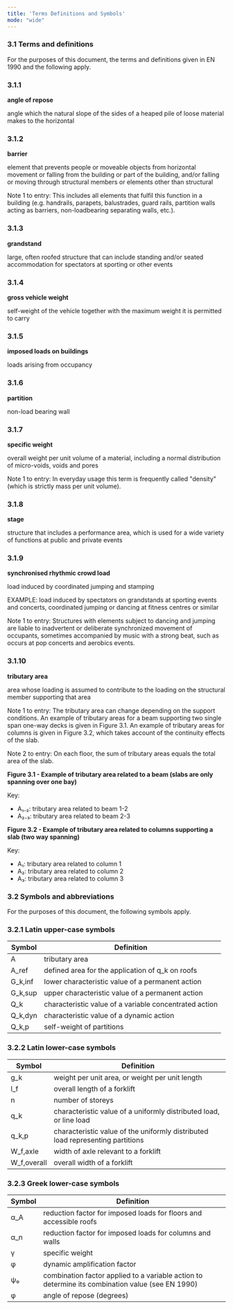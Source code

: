 ```yaml
---
title: 'Terms Definitions and Symbols'
mode: "wide"
---
```


### 3.1 Terms and definitions

For the purposes of this document, the terms and definitions given in EN 1990 and the following apply.

### 3.1.1
**angle of repose**

angle which the natural slope of the sides of a heaped pile of loose material makes to the horizontal

### 3.1.2
**barrier**

element that prevents people or moveable objects from horizontal movement or falling from the building or part of the building, and/or falling or moving through structural members or elements other than structural

Note 1 to entry: This includes all elements that fulfil this function in a building (e.g. handrails, parapets, balustrades, guard rails, partition walls acting as barriers, non-loadbearing separating walls, etc.).

### 3.1.3
**grandstand**

large, often roofed structure that can include standing and/or seated accommodation for spectators at sporting or other events

### 3.1.4
**gross vehicle weight**

self-weight of the vehicle together with the maximum weight it is permitted to carry

### 3.1.5
**imposed loads on buildings**

loads arising from occupancy

### 3.1.6
**partition**

non-load bearing wall

### 3.1.7
**specific weight**

overall weight per unit volume of a material, including a normal distribution of micro-voids, voids and pores

Note 1 to entry: In everyday usage this term is frequently called "density" (which is strictly mass per unit volume).

### 3.1.8
**stage**

structure that includes a performance area, which is used for a wide variety of functions at public and private events

### 3.1.9
**synchronised rhythmic crowd load**

load induced by coordinated jumping and stamping

EXAMPLE: load induced by spectators on grandstands at sporting events and concerts, coordinated jumping or dancing at fitness centres or similar

Note 1 to entry: Structures with elements subject to dancing and jumping are liable to inadvertent or deliberate synchronized movement of occupants, sometimes accompanied by music with a strong beat, such as occurs at pop concerts and aerobics events.

### 3.1.10
**tributary area**

area whose loading is assumed to contribute to the loading on the structural member supporting that area

Note 1 to entry: The tributary area can change depending on the support conditions. An example of tributary areas for a beam supporting two single span one-way decks is given in Figure 3.1. An example of tributary areas for columns is given in Figure 3.2, which takes account of the continuity effects of the slab.

Note 2 to entry: On each floor, the sum of tributary areas equals the total area of the slab.

**Figure 3.1 - Example of tributary area related to a beam (slabs are only spanning over one bay)**

Key:
- A₁₋₂: tributary area related to beam 1-2
- A₂₋₃: tributary area related to beam 2-3

**Figure 3.2 - Example of tributary area related to columns supporting a slab (two way spanning)**

Key:
- A₁: tributary area related to column 1
- A₂: tributary area related to column 2
- A₃: tributary area related to column 3

### 3.2 Symbols and abbreviations

For the purposes of this document, the following symbols apply.

### 3.2.1 Latin upper-case symbols

| Symbol | Definition |
|--------|------------|
| A | tributary area |
| A_ref | defined area for the application of q_k on roofs |
| G_k,inf | lower characteristic value of a permanent action |
| G_k,sup | upper characteristic value of a permanent action |
| Q_k | characteristic value of a variable concentrated action |
| Q_k,dyn | characteristic value of a dynamic action |
| Q_k,p | self-weight of partitions |

### 3.2.2 Latin lower-case symbols

| Symbol | Definition |
|--------|------------|
| g_k | weight per unit area, or weight per unit length |
| l_f | overall length of a forklift |
| n | number of storeys |
| q_k | characteristic value of a uniformly distributed load, or line load |
| q_k,p | characteristic value of the uniformly distributed load representing partitions |
| W_f,axle | width of axle relevant to a forklift |
| W_f,overall | overall width of a forklift |

### 3.2.3 Greek lower-case symbols

| Symbol | Definition |
|--------|------------|
| α_A | reduction factor for imposed loads for floors and accessible roofs |
| α_n | reduction factor for imposed loads for columns and walls |
| γ | specific weight |
| φ | dynamic amplification factor |
| ψ₀ | combination factor applied to a variable action to determine its combination value (see EN 1990) |
| φ | angle of repose (degrees) |